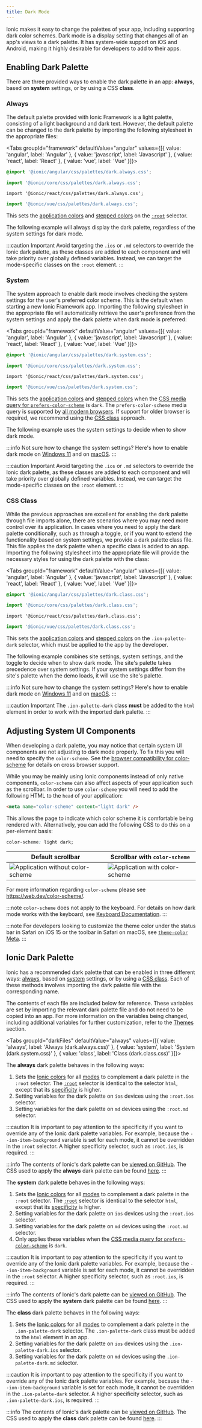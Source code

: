 ```yaml
---
title: Dark Mode
---
```



<head>
  <title>Dark Mode to Change Color Schemes and CSS Properties</title>
  <meta
    name="description"
    content="Developers are adding dark mode CSS on native applications to support their user preferences. Read to learn more about dark color schemes for Ionic apps."
  />
</head>

Ionic makes it easy to change the palettes of your app, including supporting dark color schemes. Dark mode is a display setting that changes all of an app's views to a dark palette. It has system-wide support on iOS and Android, making it highly desirable for developers to add to their apps.

## Enabling Dark Palette

There are three provided ways to enable the dark palette in an app: **always**, based on **system** settings, or by using a CSS **class**.

### Always

The default palette provided with Ionic Framework is a light palette, consisting of a light background and dark text. However, the default palette can be changed to the dark palette by importing the following stylesheet in the appropriate files:

<Tabs groupId="framework" defaultValue="angular" values={[{ value: 'angular', label: 'Angular' }, { value: 'javascript', label: 'Javascript' }, { value: 'react', label: 'React' }, { value: 'vue', label: 'Vue' }]}>

<TabItem value="angular">

```css
@import '@ionic/angular/css/palettes/dark.always.css';
```

</TabItem>
<TabItem value="javascript">

```ts
import '@ionic/core/css/palettes/dark.always.css';
```

</TabItem>
<TabItem value="react">

```tsx
import '@ionic/react/css/palettes/dark.always.css';
```

</TabItem>
<TabItem value="vue">

```ts
import '@ionic/vue/css/palettes/dark.always.css';
```

</TabItem>

</Tabs>

This sets the [application colors](/docs/theming/themes#application-colors) and [stepped colors](/docs/theming/themes#stepped-colors) on the [`:root`](https://developer.mozilla.org/en-US/docs/Web/CSS/:root) selector.

The following example will always display the dark palette, regardless of the system settings for dark mode.


<AlwaysDarkMode />

:::caution Important
Avoid targeting the `.ios` or `.md` selectors to override the Ionic dark palette, as these classes are added to each component and will take priority over globally defined variables. Instead, we can target the mode-specific classes on the `:root` element.
:::

### System

The system approach to enable dark mode involves checking the system settings for the user's preferred color scheme. This is the default when starting a new Ionic Framework app. Importing the following stylesheet in the appropriate file will automatically retrieve the user's preference from the system settings and apply the dark palette when dark mode is preferred:

<Tabs groupId="framework" defaultValue="angular" values={[{ value: 'angular', label: 'Angular' }, { value: 'javascript', label: 'Javascript' }, { value: 'react', label: 'React' }, { value: 'vue', label: 'Vue' }]}>

<TabItem value="angular">

```css
@import '@ionic/angular/css/palettes/dark.system.css';
```

</TabItem>
<TabItem value="javascript">

```ts
import '@ionic/core/css/palettes/dark.system.css';
```

</TabItem>
<TabItem value="react">

```tsx
import '@ionic/react/css/palettes/dark.system.css';
```

</TabItem>
<TabItem value="vue">

```ts
import '@ionic/vue/css/palettes/dark.system.css';
```

</TabItem>

</Tabs>

This sets the [application colors](/docs/theming/themes#application-colors) and [stepped colors](/docs/theming/themes#stepped-colors) when the [CSS media query for `prefers-color-scheme`](https://developer.mozilla.org/en-US/docs/Web/CSS/@media/prefers-color-scheme) is `dark`. The `prefers-color-scheme` media query is supported by [all modern browsers](https://caniuse.com/#feat=prefers-color-scheme). If support for older browser is required, we recommend using the [CSS class](#css-class) approach.

The following example uses the system settings to decide when to show dark mode.

:::info
Not sure how to change the system settings? Here's how to enable dark mode on [Windows 11](https://support.microsoft.com/en-us/windows/change-colors-in-windows-d26ef4d6-819a-581c-1581-493cfcc005fe) and on [macOS](https://support.apple.com/en-us/HT208976).
:::


<SystemDarkMode />

:::caution Important
Avoid targeting the `.ios` or `.md` selectors to override the Ionic dark palette, as these classes are added to each component and will take priority over globally defined variables. Instead, we can target the mode-specific classes on the `:root` element.
:::

### CSS Class

While the previous approaches are excellent for enabling the dark palette through file imports alone, there are scenarios where you may need more control over its application. In cases where you need to apply the dark palette conditionally, such as through a toggle, or if you want to extend the functionality based on system settings, we provide a dark palette class file. This file applies the dark palette when a specific class is added to an app. Importing the following stylesheet into the appropriate file will provide the necessary styles for using the dark palette with the class:

<Tabs groupId="framework" defaultValue="angular" values={[{ value: 'angular', label: 'Angular' }, { value: 'javascript', label: 'Javascript' }, { value: 'react', label: 'React' }, { value: 'vue', label: 'Vue' }]}>

<TabItem value="angular">

```css
@import '@ionic/angular/css/palettes/dark.class.css';
```

</TabItem>
<TabItem value="javascript">

```ts
import '@ionic/core/css/palettes/dark.class.css';
```

</TabItem>
<TabItem value="react">

```tsx
import '@ionic/react/css/palettes/dark.class.css';
```

</TabItem>
<TabItem value="vue">

```ts
import '@ionic/vue/css/palettes/dark.class.css';
```

</TabItem>

</Tabs>

This sets the [application colors](/docs/theming/themes#application-colors) and [stepped colors](/docs/theming/themes#stepped-colors) on the `.ion-palette-dark` selector, which must be applied to the app by the developer.

The following example combines site settings, system settings, and the toggle to decide when to show dark mode. The site's palette takes precedence over system settings. If your system settings differ from the site's palette when the demo loads, it will use the site's palette.

:::info
Not sure how to change the system settings? Here's how to enable dark mode on [Windows 11](https://support.microsoft.com/en-us/windows/change-colors-in-windows-d26ef4d6-819a-581c-1581-493cfcc005fe) and on [macOS](https://support.apple.com/en-us/HT208976).
:::


<ClassDarkMode />

:::caution Important
The `.ion-palette-dark` class **must** be added to the `html` element in order to work with the imported dark palette.
:::

## Adjusting System UI Components

When developing a dark palette, you may notice that certain system UI components are not adjusting to dark mode properly. To fix this you will need to specify the `color-scheme`. See the <a href="https://caniuse.com/#feat=mdn-html_elements_meta_name_color-scheme" target="_blank">browser compatibility for color-scheme</a> for details on cross browser support.

While you may be mainly using Ionic components instead of only native components, `color-scheme` can also affect aspects of your application such as the scrollbar. In order to use `color-scheme` you will need to add the following HTML to the `head` of your application:

```html
<meta name="color-scheme" content="light dark" />
```

This allows the page to indicate which color scheme it is comfortable being rendered with. Alternatively, you can add the following CSS to do this on a per-element basis:

```css
color-scheme: light dark;
```

| Default scrollbar                                                        | Scrollbar with `color-scheme`                                        |
| ------------------------------------------------------------------------ | -------------------------------------------------------------------- |
| ![Application without color-scheme](/img/theming/color-scheme-light.png) | ![Application with color-scheme](/img/theming/color-scheme-dark.png) |

For more information regarding `color-scheme` please see https://web.dev/color-scheme/.

:::note
`color-scheme` does not apply to the keyboard. For details on how dark mode works with the keyboard, see [Keyboard Documentation](../developing/keyboard.mdx#dark-mode).
:::

:::note
For developers looking to customize the theme color under the status bar in Safari on iOS 15 or the toolbar in Safari on macOS, see [`theme-color` Meta](./advanced.mdx#theme-color-meta).
:::

## Ionic Dark Palette

Ionic has a recommended dark palette that can be enabled in three different ways: [always](#always), based on [system](#system) settings, or by using a [CSS class](#css-class). Each of these methods involves importing the dark palette file with the corresponding name.

The contents of each file are included below for reference. These variables are set by importing the relevant dark palette file and do not need to be copied into an app. For more information on the variables being changed, including additional variables for further customization, refer to the [Themes](themes.mdx) section.

<Tabs groupId="darkFiles" defaultValue="always" values={[{ value: 'always', label: 'Always (dark.always.css)' }, { value: 'system', label: 'System (dark.system.css)' }, { value: 'class', label: 'Class (dark.class.css)' }]}>

<TabItem value="always">

The **always** dark palette behaves in the following ways:

1. Sets the [Ionic colors](colors.mdx) for all [modes](platform-styles.mdx#ionic-modes) to complement a dark palette in the `:root` selector. The [`:root`](https://developer.mozilla.org/en-US/docs/Web/CSS/:root) selector is identical to the selector `html`, except that its [specificity](https://developer.mozilla.org/en-US/docs/Web/CSS/Specificity) is higher.
2. Setting variables for the dark palette on `ios` devices using the `:root.ios` selector.
3. Setting variables for the dark palette on `md` devices using the `:root.md` selector.

:::caution
It is important to pay attention to the specificity if you want to override any of the Ionic dark palette variables. For example, because the `--ion-item-background` variable is set for each mode, it cannot be overridden in the `:root` selector. A higher specificity selector, such as `:root.ios`, is required.
:::

:::info
The contents of Ionic's dark palette can be [viewed on GitHub](https://github.com/ionic-team/ionic-framework/blob/main/core/src/css/palettes/dark.scss). The CSS used to apply the **always** dark palette can be found [here](https://github.com/ionic-team/ionic-framework/blob/main/core/src/css/palettes/dark.always.scss).
:::

</TabItem>

<TabItem value="system">

The **system** dark palette behaves in the following ways:

1. Sets the [Ionic colors](colors.mdx) for all [modes](platform-styles.md#ionic-modes) to complement a dark palette in the `:root` selector. The [`:root`](https://developer.mozilla.org/en-US/docs/Web/CSS/:root) selector is identical to the selector `html`, except that its [specificity](https://developer.mozilla.org/en-US/docs/Web/CSS/Specificity) is higher.
2. Setting variables for the dark palette on `ios` devices using the `:root.ios` selector.
3. Setting variables for the dark palette on `md` devices using the `:root.md` selector.
4. Only applies these variables when the [CSS media query for `prefers-color-scheme`](https://developer.mozilla.org/en-US/docs/Web/CSS/@media/prefers-color-scheme) is `dark`.

:::caution
It is important to pay attention to the specificity if you want to override any of the Ionic dark palette variables. For example, because the `--ion-item-background` variable is set for each mode, it cannot be overridden in the `:root` selector. A higher specificity selector, such as `:root.ios`, is required.
:::

:::info
The contents of Ionic's dark palette can be [viewed on GitHub](https://github.com/ionic-team/ionic-framework/blob/main/core/src/css/palettes/dark.scss). The CSS used to apply the **system** dark palette can be found [here](https://github.com/ionic-team/ionic-framework/blob/main/core/src/css/palettes/dark.system.scss).
:::

</TabItem>

<TabItem value="class">

The **class** dark palette behaves in the following ways:

1. Sets the [Ionic colors](colors.mdx) for all [modes](platform-styles.mdx#ionic-modes) to complement a dark palette in the `.ion-palette-dark` selector. The `.ion-palette-dark` class must be added to the `html` element in an app.
2. Setting variables for the dark palette on `ios` devices using the `.ion-palette-dark.ios` selector.
3. Setting variables for the dark palette on `md` devices using the `.ion-palette-dark.md` selector.

:::caution
It is important to pay attention to the specificity if you want to override any of the Ionic dark palette variables. For example, because the `--ion-item-background` variable is set for each mode, it cannot be overridden in the `.ion-palette-dark` selector. A higher specificity selector, such as `.ion-palette-dark.ios`, is required.
:::

:::info
The contents of Ionic's dark palette can be [viewed on GitHub](https://github.com/ionic-team/ionic-framework/blob/main/core/src/css/palettes/dark.scss). The CSS used to apply the **class** dark palette can be found [here](https://github.com/ionic-team/ionic-framework/blob/main/core/src/css/palettes/dark.class.scss).
:::

</TabItem>

</Tabs>
